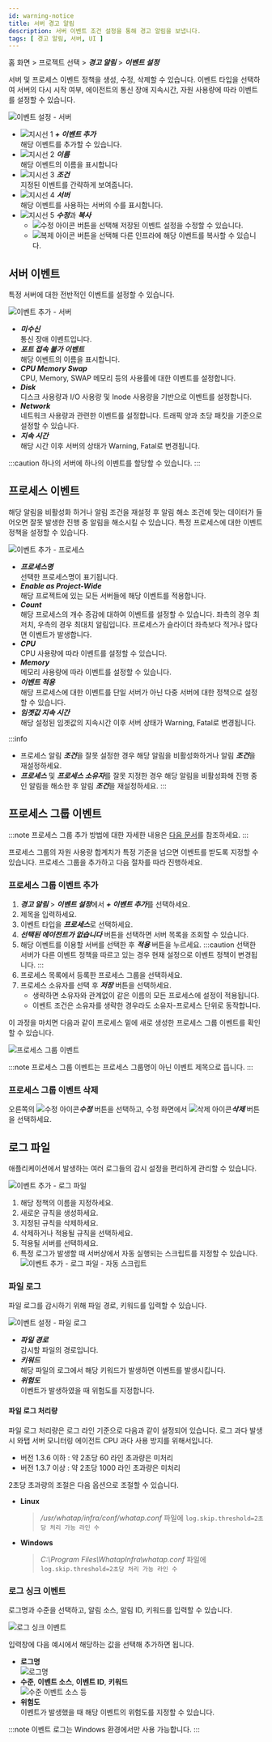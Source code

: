 ```yaml
---
id: warning-notice
title: 서버 경고 알림
description: 서버 이벤트 조건 설정을 통해 경고 알림을 보냅니다.
tags: [ 경고 알림, 서버, UI ]
---
```


홈 화면 > 프로젝트 선택 > ***경고 알림*** > ***이벤트 설정*** 
<!--
> ***서버*** 탭 선택
<span class='vslow'>위험</span>, <span class='slow'>경고</span> 수준으로 나누어 알림을 보낼 수 있습니다.
-->

서버 및 프로세스 이벤트 정책을 생성, 수정, 삭제할 수 있습니다. 이벤트 타입을 선택하여 서버의 다시 시작 여부, 에이전트의 통신 장애 지속시간, 자원 사용량에 따라 이벤트를 설정할 수 있습니다.

![이벤트 설정 - 서버](/img/server-warning.png)

* ![지시선 1](/img/number-01.png) ***+ 이벤트 추가***  
    해당 이벤트를 추가할 수 있습니다.
* ![지시선 2](/img/number-02.png) ***이름***  
    해당 이벤트의 이름을 표시합니다
* ![지시선 3](/img/number-03.png) ***조건***  
    지정된 이벤트를 간략하게 보여줍니다.
* ![지시선 4](/img/number-04.png) ***서버***  
    해당 이벤트를 사용하는 서버의 수를 표시합니다.    
* ![지시선 5](/img/number-05.png) ***수정***과 ***복사***  
    * ![수정 아이콘](/img/ico-edit.svg) 버튼을 선택해 저장된 이벤트 설정을 수정할 수 있습니다. 
    * ![복제 아이콘](/img/ico-copy.svg) 버튼을 선택해 다른 인프라에 해당 이벤트를 복사할 수 있습니다.    

## 서버 이벤트

특정 서버에 대한 전반적인 이벤트를 설정할 수 있습니다. 

![이벤트 추가 - 서버](https://img.whatap.io/media/images/server_event_setting_editor.png)

* ***미수신***  
    통신 장애 이벤트입니다.
* ***포트 접속 불가 이벤트***  
    해당 이벤트의 이름을 표시합니다.
* ***CPU Memory Swap***  
    CPU, Memory, SWAP 메모리 등의 사용률에 대한 이벤트를 설정합니다.
* ***Disk***  
    디스크 사용량과 I/O 사용량 및 Inode 사용량을 기반으로 이벤트를 설정합니다.
* ***Network***  
    네트워크 사용량과 관련한 이벤트를 설정합니다. 트래픽 양과 초당 패킷을 기준으로 설정할 수 있습니다.
* ***지속 시간***  
    해당 시간 이후 서버의 상태가 <span class='slow'>Warning</span>, <span class='vslow'>Fatal</span>로 변경됩니다.

:::caution
하나의 서버에 하나의 이벤트를 할당할 수 있습니다.
:::

## 프로세스 이벤트 
해당 알림을 비활성화 하거나 알림 조건을 재설정 후 알림 해소 조건에 맞는 데이터가 들어오면 잘못 발생한 진행 중 알림을 해소시킬 수 있습니다.
특정 프로세스에 대한 이벤트 정책을 설정할 수 있습니다.

![이벤트 추가 - 프로세스](https://img.whatap.io/media/images/process_event_setting_editor.png)

* ***프로세스명***  
    선택한 프로세스명이 표기됩니다.
* ***Enable as Project-Wide***  
    해당 프로젝트에 있는 모든 서버들에 해당 이벤트를 적용합니다.
* ***Count***  
    해당 프로세스의 개수 증감에 대하여 이벤트를 설정할 수 있습니다. 좌측의 경우 최저치, 우측의 경우 최대치 알림입니다. 프로세스가 슬라이더 좌측보다 적거나 많다면 이벤트가 발생합니다.
* ***CPU***  
    CPU 사용량에 따라 이벤트를 설정할 수 있습니다.
* ***Memory***  
    메모리 사용량에 따라 이벤트를 설정할 수 있습니다.
* ***이벤트 적용***  
    해당 프로세스에 대한 이벤트를 단일 서버가 아닌 다중 서버에 대한 정책으로 설정할 수 있습니다.
* ***임곗값 지속 시간***     
    해당 설정된 임곗값의 지속시간 이후 서버 상태가 <span class='slow'>Warning</span>, <span class='vslow'>Fatal</span>로 변경됩니다.

:::info
* 프로세스 알림 ***조건***을 잘못 설정한 경우 해당 알림을 비활성화하거나 알림 ***조건***을 재설정하세요.
* ***프로세스*** 및 ***프로세스 소유자***를 잘못 지정한 경우 해당 알림을 비활성화해 진행 중인 알림을 해소한 후 알림 ***조건***을 재설정하세요.
:::

## 프로세스 그룹 이벤트 

:::note
프로세스 그룹 추가 방법에 대한 자세한 내용은 [다음 문서](../analysis/server-detail.mdx)를 참조하세요.
:::

프로세스 그룹의 자원 사용량 합계치가 특정 기준을 넘으면 이벤트를 받도록 지정할 수 있습니다. 프로세스 그룹을 추가하고 다음 절차를 따라 진행하세요.

### 프로세스 그룹 이벤트 추가

1. ***경고 알림*** > ***이벤트 설정***에서 ***+ 이벤트 추가***를 선택하세요.
1. 제목을 입력하세요.
1. 이벤트 타입을 ***프로세스***로 선택하세요.
1. ***선택된 에이전트가 없습니다*** 버튼을 선택하면 서버 목록을 조회할 수 있습니다. 
1. 해당 이벤트를 이용할 서버를 선택한 후 ***적용*** 버튼을 누르세요.
:::caution
선택한 서버가 다른 이벤트 정책을 따르고 있는 경우 현재 설정으로 이벤트 정책이 변경됩니다.
:::
1. 프로세스 목록에서 등록한 프로세스 그룹을 선택하세요.
1. 프로세스 소유자를 선택 후 ***저장*** 버튼을 선택하세요.  
    * 생략하면 소유자와 관계없이 같은 이름의 모든 프로세스에 설정이 적용됩니다.  
    * 이벤트 조건은 소유자를 생략한 경우라도 소유자-프로세스 단위로 동작합니다.

이 과정을 마치면 다음과 같이 프로세스 밑에 새로 생성한 프로세스 그룹 이벤트를 확인할 수 있습니다. 

![프로세스 그룹 이벤트](https://img.whatap.io/media/images/process_group_alarm_result.jpg)

:::note
프로세스 그룹 이벤트는 프로세스 그룹명이 아닌 이벤트 제목으로 뜹니다. 
:::

### 프로세스 그룹 이벤트 삭제 

오른쪽의 ![수정 아이콘](/img/ico-edit.svg)***수정*** 버튼을 선택하고, 수정 화면에서 ![삭제 아이콘](/img/ic-delete-critical.svg)***삭제*** 버튼을 선택하세요.

## 로그 파일

애플리케이션에서 발생하는 여러 로그들의 감시 설정을 편리하게 관리할 수 있습니다.

![이벤트 추가 - 로그 파일](https://img.whatap.io/media/images/logfile_event_setting_editor.png)

1. 해당 정책의 이름을 지정하세요.
1. 새로운 규칙을 생성하세요.
1. 지정된 규칙을 삭제하세요.
1. 삭제하거나 적용될 규칙을 선택하세요.
1. 적용될 서버를 선택하세요.
1. 특정 로그가 발생할 때 서버상에서 자동 실행되는 스크립트를 지정할 수 있습니다.  
    ![이벤트 추가 - 로그 파일 - 자동 스크립트](https://img.whatap.io/media/user_guide_server/alert/alert_autoscript.png)

### 파일 로그 

파일 로그를 감시하기 위해 파일 경로, 키워드를 입력할 수 있습니다.

![이벤트 설정 - 파일 로그](https://img.whatap.io/media/user_guide_server/alert/file_log_set.png)

* ***파일 경로***  
    감시할 파일의 경로입니다.
* ***키워드***  
    해당 파일의 로그에서 해당 키워드가 발생하면 이벤트를 발생시킵니다.
* ***위험도***  
    이벤트가 발생하였을 때 위험도를 지정합니다.

#### 파일 로그 처리량

파일 로그 처리량은 로그 라인 기준으로 다음과 같이 설정되어 있습니다. 로그 과다 발생 시 와탭 서버 모니터링 에이전트 CPU 과다 사용 방지를 위해서입니다.
* 버전 1.3.6 이하 : 약 2초당 60 라인 초과량은 미처리
* 버전 1.3.7 이상 : 약 2초당 1000 라인 초과량은 미처리

2초당 초과량의 조절은 다음 옵션으로 조절할 수 있습니다.

* **Linux**  
    > */usr/whatap/infra/conf/whatap.conf* 파일에 `log.skip.threshold=2초당 처리 가능 라인 수`
* **Windows**  
    > *C:\Program Files\WhatapInfra\whatap.conf* 파일에 `log.skip.threshold=2초당 처리 가능 라인 수`

### 로그 싱크 이벤트 

로그명과 수준을 선택하고, 알림 소스, 알림 ID, 키워드를 입력할 수 있습니다.

![로그 싱크 이벤트](https://img.whatap.io/media/images/logsink_event_setting_editor.png)

입력창에 다음 예시에서 해당하는 값을 선택해 추가하면 됩니다.

* **로그명**<br/>
    ![로그명](https://img.whatap.io/media/user_guide_server/noti/1530.png)
* **수준**, **이벤트 소스**, **이벤트 ID**, **키워드**<br/>
    ![수준 이벤트 소스 등](https://img.whatap.io/media/user_guide_server/noti/1540.png)
* **위험도**<br/>
    이벤트가 발생했을 때 해당 이벤트의 위험도를 지정할 수 있습니다.

:::note
이벤트 로그는 Windows 환경에서만 사용 가능합니다.
:::